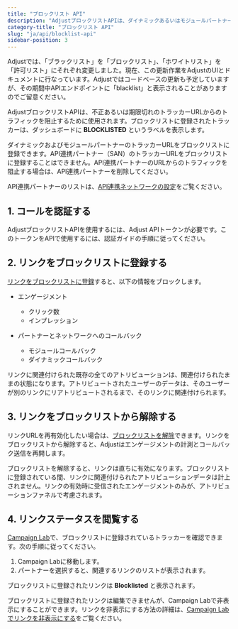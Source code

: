 ```yaml
---
title: "ブロックリスト API"
description: "AdjustブロックリストAPIは、ダイナミックあるいはモジュールパートナーのために作成されたトラッカーURLの中で、不正あるいは期限切れのトラッカーURLからのトラフィックを阻止するために使用されます。"
category-title: "ブロックリスト API"
slug: "ja/api/blocklist-api"
sidebar-position: 3
---
```


<Callout type="important">

Adjustでは、「ブラックリスト」を「ブロックリスト」、「ホワイトリスト」を「許可リスト」にそれぞれ変更しました。現在、この更新作業をAdjustのUIとドキュメントに行なっています。Adjustではコードベースの更新も予定していますが、その期間中APIエンドポイントに「blacklist」と表示されることがありますのでご留意ください。

</Callout>

AdjustブロックリストAPIは、不正あるいは期限切れのトラッカーURLからのトラフィックを阻止するために使用されます。ブロックリストに登録されたトラッカーは、ダッシュボードに **BLOCKLISTED** というラベルを表示します。

ダイナミックおよびモジュールパートナーのトラッカーURLをブロックリストに登録できます。API連携パートナー（SAN）のトラッカーURLをブロックリストに登録することはできません。API連携パートナーのURLからのトラフィックを阻止する場合は、API連携パートナーを削除してください。

<Callout type="seealso">

API連携パートナーのリストは、[API連携ネットワークの設定](https://help.adjust.com/ja/suite/article/self-attributing-network-san-setup)をご覧ください。

</Callout>

## 1\. コールを認証する

AdjustブロックリストAPIを使用するには、Adjust APIトークンが必要です。このトークンをAPIで使用するには、認証ガイドの手順に従ってください。

## 2\. リンクをブロックリストに登録する

[リンクをブロックリストに登録](/ja/api/blocklist-api/blocklist)すると、以下の情報をブロックします。

-  エンゲージメント

   -  クリック数
   -  インプレッション

-  パートナーとネットワークへのコールバック
   -  モジュールコールバック
   -  ダイナミックコールバック

リンクに関連付けられた既存の全てのアトリビューションは、関連付けられたままの状態になります。アトリビュートされたユーザーのデータは、そのユーザーが別のリンクにリアトリビュートされるまで、そのリンクに関連付けられます。

## 3\. リンクをブロックリストから解除する

リンクURLを再有効化したい場合は、[ブロックリストを解除](/ja/api/blocklist-api/unblocklist)できます。リンクをブロックリストから解除すると、Adjustはエンゲージメントの計測とコールバック送信を再開します。

<Callout type="note">

ブロックリストを解除すると、リンクは直ちに有効になります。ブロックリストに登録されている間、リンクに関連付けられたアトリビューションデータは計上されません。リンクの有効時に受信されたエンゲージメントのみが、アトリビューションファネルで考慮されます。

</Callout>

## 4\. リンクステータスを閲覧する

[Campaign Lab](https://help.adjust.com/ja/article/campaign-setup)で、ブロックリストに登録されているトラッカーを確認できます。次の手順に従ってください。

1. Campaign Labに移動します。
2. パートナーを選択すると、関連するリンクのリストが表示されます。

ブロックリストに登録されたリンクは **Blocklisted** と表示されます。

ブロックリストに登録されたリンクは編集できませんが、Campaign Labで非表示にすることができます。リンクを非表示にする方法の詳細は、[Campaign Labでリンクを非表示にする](https://help.adjust.com/ja/article/manage-ad-network-setup#hidden-links)をご覧ください。
